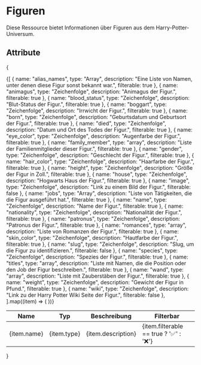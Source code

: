 # Figuren

Diese Ressource bietet Informationen über Figuren aus dem Harry-Potter-Universum.

## Attribute

{
<table>
  <thead>
    <tr>
      <th>Name</th>
      <th>Typ</th>
      <th>Beschreibung</th>
      <th>Filterbar</th>
    </tr>
  </thead>
  <tbody>
    {[
      { name: "alias_names", type: "Array", description: "Eine Liste von Namen, unter denen diese Figur sonst bekannt war.", filterable: true },
      { name: "animagus", type: "Zeichenfolge", description: "Animagus der Figur.", filterable: true },
      { name: "blood_status", type: "Zeichenfolge", description: "Blut-Status der Figur.", filterable: true },
      { name: "boggart", type: "Zeichenfolge", description: "Irrwicht der Figur.", filterable: true },
      { name: "born", type: "Zeichenfolge", description: "Geburtsdatum und Geburtsort der Figur.", filterable: true },
      { name: "died", type: "Zeichenfolge", description: "Datum und Ort des Todes der Figur.", filterable: true },
      { name: "eye_color", type: "Zeichenfolge", description: "Augenfarbe der Figur.", filterable: true },
      { name: "family_member", type: "array", description: "Liste der Familienmitglieder dieser Figur.", filterable: true },
      { name: "gender", type: "Zeichenfolge", description: "Geschlecht der Figur.", filterable: true },
      { name: "hair_color", type: "Zeichenfolge", description: "Haarfarbe der Figur.", filterable: true },
      { name: "height", type: "Zeichenfolge", description: "Größe der Figur in Zoll.", filterable: true },
      { name: "house", type: "Zeichenfolge", description: "Hogwarts Haus der Figur.", filterable: true },
      { name: "image", type: "Zeichenfolge", description: "Link zu einem Bild der Figur.", filterable: false },
      { name: "jobs", type: "Array", description: "Liste von Tätigkeiten, die die Figur ausgeführt hat.", filterable: true },
      { name: "name", type: "Zeichenfolge", description: "Name der Figur.", filterable: true },
      { name: "nationality", type: "Zeichenfolge", description: "Nationalität der Figur.", filterable: true },
      { name: "patronus", type: "Zeichenfolge", description: "Patronus der Figur.", filterable: true },
      { name: "romances", type: "array", description: "Liste von Romanzen der Figur.", filterable: true },
      { name: "skin_color", type: "Zeichenfolge", description: "Hautfarbe der Figur.", filterable: true },
      { name: "slug", type: "Zeichenfolge", description: "Slug, um die Figur zu identifizieren.", filterable: false },
      { name: "species", type: "Zeichenfolge", description: "Spezies der Figur.", filterable: true },
      { name: "titles", type: "array", description: "Liste mit Namen, die die Position oder den Job der Figur beschreiben.", filterable: true },
      { name: "wand", type: "array", description: "Liste mit Zauberstäben der Figur.", filterable: true },
      { name: "weight", type: "Zeichenfolge", description: "Gewicht der Figur in Pfund.", filterable: true },
      { name: "wiki", type: "Zeichenfolge", description: "Link zu der Harry Potter Wiki Seite der Figur.", filterable: false },
    ].map((item) => (
      <tr key={item.name}>
        <td>{item.name}</td>
        <td>{item.type}</td>
        <td>{item.description}</td>
        <td>{item.filterable == true ? '✅' : '❌'}</td>
      </tr>
    ))}

  </tbody>
</table>
}
